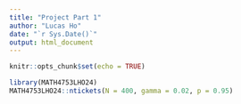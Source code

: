 ```yaml
---
title: "Project Part 1"
author: "Lucas Ho"
date: "`r Sys.Date()`"
output: html_document
---
```


```r
knitr::opts_chunk$set(echo = TRUE)
```

```r
library(MATH4753LHO24)
MATH4753LHO24::ntickets(N = 400, gamma = 0.02, p = 0.95)
```
